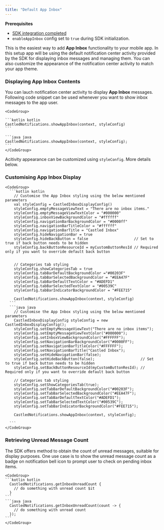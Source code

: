 ```yaml
---
title: "Default App Inbox"
---
```


<Info>

**Prerequisites**

- [SDK integration completed](/developer-resources/sdk-integration/android/getting-started)
- `enableAppInbox` config set to `true` during SDK initialization.

</Info>

This is the easiest way to add **App Inbox** functionality to your mobile app. In this setup app will be using the default notification
center activity provided by the SDK for displaying inbox messages and managing them. You can also customize the appearance of the notification center activity
to match your app theme.

### Displaying App Inbox Contents

You can lauch notification center activity to display **App Inbox** messages. Following code snippet can be used whenever you want to show inbox messages to the app user.

    <CodeGroup>

    ```kotlin kotlin
    CastledNotifications.showAppInbox(context, styleConfig)
    ```

    ```java java
    CastledNotifications.showAppInbox(context, styleConfig);
    ```
    </CodeGroup>

Acitivity appearance can be customized using `styleConfig`. More details below.

### Customising App Inbox Display

    <CodeGroup>
      ```kotlin kotlin
        // Customise the App Inbox styling using the below mentioned parameters
        val styleConfig = CastledInboxDisplayConfig()
        styleConfig.emptyMessageViewText = "There are no inbox items."
        styleConfig.emptyMessageViewTextColor = "#000000"
        styleConfig.inboxViewBackgroundColor = "#ffffff"
        styleConfig.navigationBarBackgroundColor = "#0000ff"
        styleConfig.navigationBarTitleColor = "#ffffff"
        styleConfig.navigationBarTitle = "Castled Inbox"
        styleConfig.hideNavigationBar = true
        styleConfig.hideBackButton = false                     // Set to true if back button needs to be hidden
        styleConfig.backButtonResourceId = myCustomButtonResId // Required only if you want to override default back button


        // Categories tab styling
        styleConfig.showCategoriesTab = true
        styleConfig.tabBarDefaultBackgroundColor ="#00203F"
        styleConfig.tabBarSelectedBackgroundColor = "#EEA47F"
        styleConfig.tabBarDefaultTextColor = "#ADEFD1"
        styleConfig.tabBarSelectedTextColor = "#00539C"
        styleConfig.tabBarIndicatorBackgroundColor = "#FEE715"

        CastledNotifications.showAppInbox(context, styleConfig)
      ```
      ```java java
        // Customise the App Inbox styling using the below mentioned parameters
        CastledInboxDisplayConfig styleConfig = new CastledInboxDisplayConfig();
        styleConfig.setEmptyMessageViewText("There are no inbox items");
        styleConfig.setEmptyMessageViewTextColor("#000000");
        styleConfig.setInboxViewBackgroundColor("#FFFFFF");
        styleConfig.setNavigationBarBackgroundColor("#0000FF");
        styleConfig.setNavigationBarTitleColor("#FFFFFF");
        styleConfig.setNavigationBarTitle("Castled Inbox");
        styleConfig.setHideNavigationBar(false);
        styleConfig.setHideBackButton(false);                     // Set to true if back button needs to be hidden
        styleConfig.setBackButtonResourceId(myCustomButtonResId); // Required only if you want to override default back button

        // Categories tab styling
        styleConfig.setShowCategoriesTab(true);
        styleConfig.setTabBarDefaultBackgroundColor("#00203F");
        styleConfig.setTabBarSelectedBackgroundColor("#EEA47F");
        styleConfig.setTabBarDefaultTextColor("#ADEFD1");
        styleConfig.setTabBarSelectedTextColor("#00539C");
        styleConfig.setTabBarIndicatorBackgroundColor("#FEE715");

        CastledNotifications.showAppInbox(context, styleConfig);

      ```
    </CodeGroup>

### Retrieving Unread Message Count

The SDK offers method to obtain the count of unread messages, suitable for display purposes.
One use case is to show the unread message count as a badge on notification bell icon to prompt user to check on pending inbox items.

    <CodeGroup>
    ```kotlin kotlin
      CastledNotifications.getInboxUnreadCount {
        // do something with unread count $it
      }
    ```
    ```java java
      CastledNotifications.getInboxUnreadCount(count -> {
        // do something with unread count
      });
    ```
    </CodeGroup>
